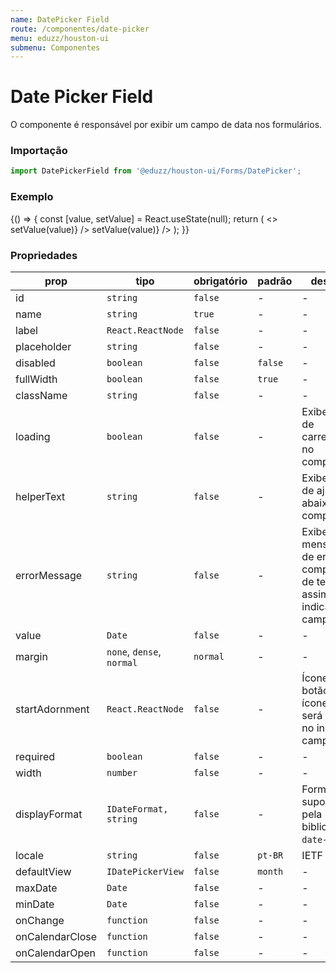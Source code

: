 ```yaml
---
name: DatePicker Field
route: /componentes/date-picker
menu: eduzz/houston-ui
submenu: Componentes
---
```




# Date Picker Field

O componente é responsável por exibir um campo de data nos formulários.

### Importação

```js
import DatePickerField from '@eduzz/houston-ui/Forms/DatePicker';
```

### Exemplo

<Playground>
  {() => {
    const [value, setValue] = React.useState(null);
    return (
      <>
        <DatePickerField width={200} label='Data' value={value} onChange={value => setValue(value)} />
        <DatePickerField
          width={200}
          label='Data'
          placeholder='Insira a data'
          value={value}
          onChange={value => setValue(value)}
        />
      </>
    );
  }}
</Playground>

### Propriedades

| prop            | tipo                      | obrigatório | padrão  | descrição                                                                           |
| --------------- | ------------------------- | ----------- | ------- | ----------------------------------------------------------------------------------- |
| id              | `string`                  | `false`     | -       | -                                                                                   |
| name            | `string`                  | `true`      | -       | -                                                                                   |
| label           | `React.ReactNode`         | `false`     | -       | -                                                                                   |
| placeholder     | `string`                  | `false`     | -       | -                                                                                   |
| disabled        | `boolean`                 | `false`     | `false` | -                                                                                   |
| fullWidth       | `boolean`                 | `false`     | `true`  | -                                                                                   |
| className       | `string`                  | `false`     | -       | -                                                                                   |
| loading         | `boolean`                 | `false`     | -       | Exibe ícone de carregamento no componente.                                          |
| helperText      | `string`                  | `false`     | -       | Exibe texto de ajuda abaixo do componente.                                          |
| errorMessage    | `string`                  | `false`     | -       | Exibe uma mensagem de erro no componente de texto, assim como indica erro no campo. |
| value           | `Date`                    | `false`     | -       | -                                                                                   |
| margin          | `none`, `dense`, `normal` | `normal`    | -       | -                                                                                   |
| startAdornment  | `React.ReactNode`         | `false`     | -       | Ícone ou botão com ícone que será exibido no início do campo.                       |
| required        | `boolean`                 | `false`     | -       | -                                                                                   |
| width           | `number`                  | `false`     | -       | -                                                                                   |
| displayFormat   | `IDateFormat, string`     | `false`     | -       | Formatos suportados pela biblioteca `date-fns`.                                     |
| locale          | `string`                  | `false`     | `pt-BR` | IETF tag.                                                                           |
| defaultView     | `IDatePickerView`         | `false`     | `month` | -                                                                                   |
| maxDate         | `Date`                    | `false`     | -       | -                                                                                   |
| minDate         | `Date`                    | `false`     | -       | -                                                                                   |
| onChange        | `function`                | `false`     | -       | -                                                                                   |
| onCalendarClose | `function`                | `false`     | -       | -                                                                                   |
| onCalendarOpen  | `function`                | `false`     | -       | -                                                                                   |
